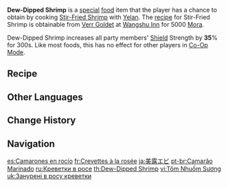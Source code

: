 {{Food Infobox
|id              = 108389
|description     = Amongst the ingredients here is the new tea, Dipped Dew, delivered from [[Qiaoying Village]] right to the [[Yanshang Teahouse|Teahouse]], which was then quickly fried together with freshly-caught river shrimp. The look is sightly, the scent of distant tea, and the taste both tender and springy... Wait a moment. Why's she coming over with that plate of chilli?
|type            = DEF-Boosting Dishes
|effectType      = DEF Up
|effect          = Increases all party members' Shield Strength by '''35'''% for 300s.
|eff_att1        = Shield Strength
|quality         = 3
|character       = Yelan
|base            = Stir-Fried Shrimp
}}
'''Dew-Dipped Shrimp''' is a [[Special Dish|special]] [[food]] item that the player has a chance to obtain by cooking [[Stir-Fried Shrimp]] with [[Yelan]]. The [[recipe]] for Stir-Fried Shrimp is obtainable from [[Verr Goldet]] at [[Wangshu Inn]] for 5000 [[Mora]].

Dew-Dipped Shrimp increases all party members' [[Shield]] Strength by '''35'''% for 300s. Like most foods, this has no effect for other players in [[Co-Op Mode]].

==Recipe==
{{Recipe
|type = Cooking
|character = Yelan
|Shrimp Meat = 4
|Flour = 3
|Snapdragon = 3
|sort = Shrimp Meat;Flour;Snapdragon
}}
<!--
==Trivia==
-->
==Other Languages==
{{Other Languages
|en      = Dew-Dipped Shrimp
|zhs     = 沾露虾仁
|zhs_rm  = Zhān Lù Xiārén
|zht     = 沾露蝦仁
|zht_rm  = Zhān Lù Xiārén
|zh_tl   = Dew-Dipped Shrimp
|ja      = 美露エビ
|ja_rm   = Miro Ebi{{Assumed}}
|ja_tl   = Beautiful Dew Shrimp
|ko      = 소스를 묻힌 새우살
|ko_rm   = Soseu-reul Muchin Sae'usal
|ko_tl   = Sauce-Dipped Shrimp
|es      = Camarones en rocío
|es_tl   = Shrimps in Dew
|fr      = Crevettes à la rosée
|fr_tl   = Shrimp with Dew
|ru      = Креветки в росе
|ru_tl   = Shrimps in Dew
|th      = Dew-Dipped Shrimp
|vi      = Tôm Nhuốm Sương
|vi_tl   = Dew-Soaked Shrimp
|de      = Morgentau-Garnelen
|de_tl   = Morning Dew Shrimps
|id      = Dew-Dipped Shrimp
|pt      = Camarão Marinado
|pt_tl   = 
|tr      = Çiy Kaplı Karides
|tr_tl   = 
|it      = Gamberetti alla rugiada
|it_tl   = Dew Shrimps
}}

==Change History==
{{Change History|2.7}}

==Navigation==
{{Food Navbox|type=Special Dishes}}

[[es:Camarones en rocío]]
[[fr:Crevettes à la rosée]]
[[ja:美露エビ]]
[[pt-br:Camarão Marinado]]
[[ru:Креветки в росе]]
[[th:Dew-Dipped Shrimp]]
[[vi:Tôm Nhuốm Sương]]
[[uk:Занурені в росу креветки]]